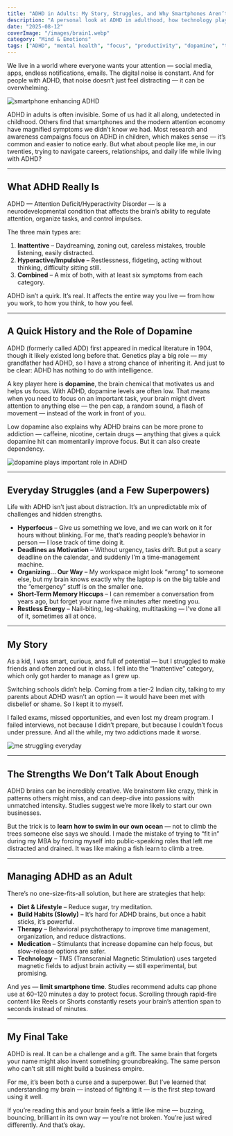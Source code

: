 ```yaml
---
title: "ADHD in Adults: My Story, Struggles, and Why Smartphones Aren’t Helping"
description: "A personal look at ADHD in adulthood, how technology plays a role, and the strengths and challenges that come with it."
date: "2025-08-12"
coverImage: "/images/brain1.webp"
category: "Mind & Emotions"
tags: ["ADHD", "mental health", "focus", "productivity", "dopamine", "technology", "smartphones"]
---
```




We live in a world where everyone wants your attention — social media, apps, endless notifications, emails. The digital noise is constant. And for people with ADHD, that noise doesn’t just feel distracting — it can be overwhelming.

<Image
  src="/images/instamedia.webp"
  alt="smartphone enhancing ADHD"
  width={800}
  height={400}
  className="rounded-xl mx-auto my-6 shadow-lg"
/>

ADHD in adults is often invisible. Some of us had it all along, undetected in childhood. Others find that smartphones and the modern attention economy have magnified symptoms we didn’t know we had. Most research and awareness campaigns focus on ADHD in children, which makes sense — it’s common and easier to notice early. But what about people like me, in our twenties, trying to navigate careers, relationships, and daily life while living with ADHD?



---


## What ADHD Really Is

ADHD — Attention Deficit/Hyperactivity Disorder — is a neurodevelopmental condition that affects the brain’s ability to regulate attention, organize tasks, and control impulses.

The three main types are:

1. **Inattentive** – Daydreaming, zoning out, careless mistakes, trouble listening, easily distracted.
2. **Hyperactive/Impulsive** – Restlessness, fidgeting, acting without thinking, difficulty sitting still.
3. **Combined** – A mix of both, with at least six symptoms from each category.

ADHD isn’t a quirk. It’s real. It affects the entire way you live — from how you work, to how you think, to how you feel.

---

## A Quick History and the Role of Dopamine

ADHD (formerly called ADD) first appeared in medical literature in 1904, though it likely existed long before that. Genetics play a big role — my grandfather had ADHD, so I have a strong chance of inheriting it. And just to be clear: ADHD has nothing to do with intelligence.

A key player here is **dopamine**, the brain chemical that motivates us and helps us focus. With ADHD, dopamine levels are often low. That means when you need to focus on an important task, your brain might divert attention to anything else — the pen cap, a random sound, a flash of movement — instead of the work in front of you.

Low dopamine also explains why ADHD brains can be more prone to addiction — caffeine, nicotine, certain drugs — anything that gives a quick dopamine hit can momentarily improve focus. But it can also create dependency.

<Image
  src="/images/dopamine.webp"
  alt="dopamine plays important role in ADHD"
  width={800}
  height={400}
  className="rounded-xl mx-auto my-6 shadow-lg"
/>

---

## Everyday Struggles (and a Few Superpowers)

Life with ADHD isn’t just about distraction. It’s an unpredictable mix of challenges and hidden strengths.

- **Hyperfocus** – Give us something we love, and we can work on it for hours without blinking. For me, that’s reading people’s behavior in person — I lose track of time doing it.
- **Deadlines as Motivation** – Without urgency, tasks drift. But put a scary deadline on the calendar, and suddenly I’m a time-management machine.
- **Organizing… Our Way** – My workspace might look “wrong” to someone else, but my brain knows exactly why the laptop is on the big table and the “emergency” stuff is on the smaller one.
- **Short-Term Memory Hiccups** – I can remember a conversation from years ago, but forget your name five minutes after meeting you.
- **Restless Energy** – Nail-biting, leg-shaking, multitasking — I’ve done all of it, sometimes all at once.

---

## My Story

As a kid, I was smart, curious, and full of potential — but I struggled to make friends and often zoned out in class. I fell into the “Inattentive” category, which only got harder to manage as I grew up.

Switching schools didn’t help. Coming from a tier-2 Indian city, talking to my parents about ADHD wasn’t an option — it would have been met with disbelief or shame. So I kept it to myself.

I failed exams, missed opportunities, and even lost my dream program. I failed interviews, not because I didn’t prepare, but because I couldn’t focus under pressure. And all the while, my two addictions made it worse.

<Image
  src="/images/me.webp"
  alt="me struggling everyday"
  width={800}
  height={400}
  className="rounded-xl mx-auto my-6 shadow-lg"
/>

---

## The Strengths We Don’t Talk About Enough

ADHD brains can be incredibly creative. We brainstorm like crazy, think in patterns others might miss, and can deep-dive into passions with unmatched intensity. Studies suggest we’re more likely to start our own businesses.

But the trick is to **learn how to swim in our own ocean** — not to climb the trees someone else says we should. I made the mistake of trying to “fit in” during my MBA by forcing myself into public-speaking roles that left me distracted and drained. It was like making a fish learn to climb a tree.

---

## Managing ADHD as an Adult

There’s no one-size-fits-all solution, but here are strategies that help:

- **Diet & Lifestyle** – Reduce sugar, try meditation.
- **Build Habits (Slowly)** – It’s hard for ADHD brains, but once a habit sticks, it’s powerful.
- **Therapy** – Behavioral psychotherapy to improve time management, organization, and reduce distractions.
- **Medication** – Stimulants that increase dopamine can help focus, but slow-release options are safer.
- **Technology** – TMS (Transcranial Magnetic Stimulation) uses targeted magnetic fields to adjust brain activity — still experimental, but promising.

And yes — **limit smartphone time**. Studies recommend adults cap phone use at 60–120 minutes a day to protect focus. Scrolling through rapid-fire content like Reels or Shorts constantly resets your brain’s attention span to seconds instead of minutes.

---

## My Final Take

ADHD is real. It can be a challenge and a gift. The same brain that forgets your name might also invent something groundbreaking. The same person who can’t sit still might build a business empire.

For me, it’s been both a curse and a superpower. But I’ve learned that understanding my brain — instead of fighting it — is the first step toward using it well.

If you’re reading this and your brain feels a little like mine — buzzing, bouncing, brilliant in its own way — you’re not broken. You’re just wired differently. And that’s okay.
